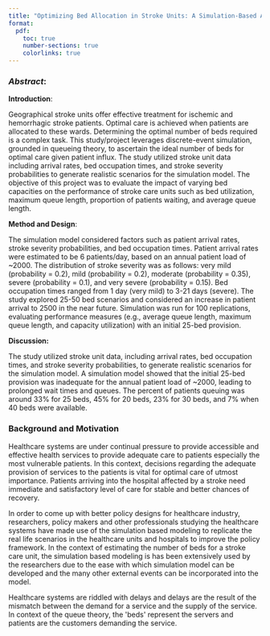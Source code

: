 ```yaml
---
title: "Optimizing Bed Allocation in Stroke Units: A Simulation-Based Analysis"
format:
  pdf:
    toc: true
    number-sections: true
    colorlinks: true
---
```


### ***Abstract***:

**Introduction**:

Geographical stroke units offer effective treatment for ischemic and hemorrhagic stroke patients. Optimal care is achieved when patients are allocated to these wards. Determining the optimal number of beds required is a complex task. This study/project leverages discrete-event simulation, grounded in queueing theory, to ascertain the ideal number of beds for optimal care given patient influx. The study utilized stroke unit data including arrival rates, bed occupation times, and stroke severity probabilities to generate realistic scenarios for the simulation model. The objective of this project was to evaluate the impact of varying bed capacities on the performance of stroke care units such as bed utilization, maximum queue length, proportion of patients waiting, and average queue length.

**Method and Design**:

The simulation model considered factors such as patient arrival rates, stroke severity probabilities, and bed occupation times. Patient arrival rates were estimated to be 6 patients/day, based on an annual patient load of \~2000. The distribution of stroke severity was as follows: very mild (probability = 0.2), mild (probability = 0.2), moderate (probability = 0.35), severe (probability = 0.1), and very severe (probability = 0.15). Bed occupation times ranged from 1 day (very mild) to 3-21 days (severe). The study explored 25-50 bed scenarios and considered an increase in patient arrival to 2500 in the near future. Simulation was run for 100 replications, evaluating performance measures (e.g., average queue length, maximum queue length, and capacity utilization) with an initial 25-bed provision.

**Discussion:**

The study utilized stroke unit data, including arrival rates, bed occupation times, and stroke severity probabilities, to generate realistic scenarios for the simulation model. A simulation model showed that the initial 25-bed provision was inadequate for the annual patient load of \~2000, leading to prolonged wait times and queues. The percent of patients queuing was around 33% for 25 beds, 45% for 20 beds, 23% for 30 beds, and 7% when 40 beds were available.

### **Background and Motivation**

Healthcare systems are under continual pressure to provide accessible and effective health services to provide adequate care to patients especially the most vulnerable patients. In this context, decisions regarding the adequate provision of services to the patients is vital for optimal care of utmost importance. Patients arriving into the hospital affected by a stroke need immediate and satisfactory level of care for stable and better chances of recovery.

In order to come up with better policy designs for healthcare industry, researchers, policy makers and other professionals studying the healthcare systems have made use of the simulation based modeling to replicate the real life scenarios in the healthcare units and hospitals to improve the policy framework. In the context of estimating the number of beds for a stroke care unit, the simulation based modeling is has been extensively used by the researchers due to the ease with which simulation model can be developed and the many other external events can be incorporated into the model.

Healthcare systems are riddled with delays and delays are the result of the mismatch between the demand for a service and the supply of the service. In context of the queue theory, the \'beds\' represent the servers and patients are the customers demanding the service.
